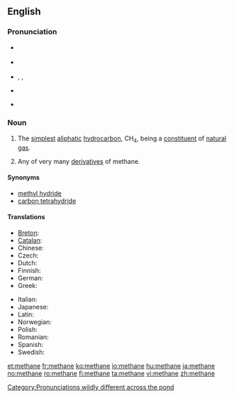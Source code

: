 {{also|méthane}}
==English==
{{wikipedia}}

===Pronunciation===
* {{a|Canada}} {{IPA|/ˈmɛθɛɪn/}}
* {{a|RP}} {{IPA|/ˈmiːθeɪn/}}
* {{a|US}} {{enPR|mĕth'ān}}, {{IPA|/ˈmɛθeɪn/}}, {{SAMPA|/"mETeIn/}}
* {{audio|en-uk-methane.ogg|Audio (UK)}}
* {{audio|en-us-methane.ogg|Audio (US)}}
*: {{rhymes|ɛθeɪn}}

===Noun===
{{en-noun|s|-}}

# {{organic compound|uncountable}} The [[simplest]] [[aliphatic]] [[hydrocarbon]], CH<sub>4</sub>, being a [[constituent]] of [[natural gas]].
# {{organic chemistry|countable}} Any of very many [[derivative]]s of methane.

====Synonyms====
* [[methyl hydride]] {{qualifier|appears in some chemistry literature}}
* [[carbon tetrahydride]] {{qualifier|rare|systematic name}}

====Translations====
{{trans-top|the compound CH<sub>4</sub>}}
* [[Breton]]: {{t-|br|metan|m|xs=Breton}}
* [[Catalan]]: {{t-|ca|metà|m}}
* Chinese: {{t|cmn|甲烷|sc=Hani|xs=Mandarin}}
* Czech: {{t+|cs|metan|m}}
* Dutch: {{t-|nl|methaan|n}}
* Finnish: {{t+|fi|metaani}}
* German: {{t+|de|Methan|n}}
* Greek: {{t+|el|μεθάνιο|n|tr=methánio|sc=Grek}}
{{trans-mid}}
* Italian: {{t+|it|metano}}
* Japanese: {{t-|ja|メタン|tr=metan|sc=Jpan}}
* Latin: {{t|la|methanum}}
* Norwegian: {{t+|no|metan|n}}
* Polish: {{t+|pl|metan|m}}
* Romanian: {{t+|ro|metan|n}}
* Spanish: {{t-|es|metano|m}}
* Swedish: {{t+|sv|metan|n}}
{{trans-bottom}}

[[Category:Pronunciations wildly different across the pond]]

[[et:methane]]
[[fr:methane]]
[[ko:methane]]
[[io:methane]]
[[hu:methane]]
[[ja:methane]]
[[no:methane]]
[[ro:methane]]
[[fi:methane]]
[[ta:methane]]
[[vi:methane]]
[[zh:methane]]